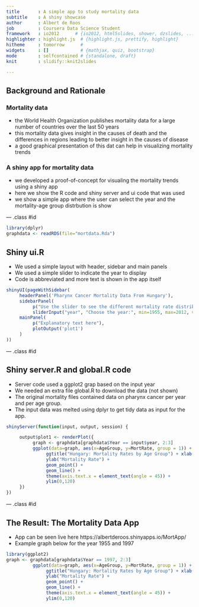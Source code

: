 ---
title       : A simple app to study mortality data
subtitle    : A shiny showcase
author      : Albert de Roos
job         : Coursera Data Science Student
framework   : io2012      # {io2012, html5slides, shower, dzslides, ...}
highlighter : highlight.js  # {highlight.js, prettify, highlight}
hitheme     : tomorrow      # 
widgets     : []            # {mathjax, quiz, bootstrap}
mode        : selfcontained # {standalone, draft}
knit        : slidify::knit2slides

---

## Background and Rationale

### Mortality data
- the World Health Organization publishes mortality data for a large number of countries over the last 50 years
- this mortality data gives insight in the causes of death and the differences in regions leading to better insight in the causes of disease
- a good graphical presentation of this dat can help in visualizing mortality trends

### A shiny app for mortality data
- we developed a proof-of-concept for visualing the mortality trends using a shiny app
- here we show the R code and shiny server and ui code that was used
- we show a simple app where the user can select the year and the mortality-age group distrbution is show

--- .class #id 

```{r imports, echo=FALSE, warning=FALSE, message=FALSE}
library(dplyr)
graphdata <- readRDS(file="mortdata.Rda") 

```

## Shiny ui.R

- We used a simple layout with header, sidebar and main panels
- We used a simple slider to indicate the year to display
- Code is abbreviated and more text is shown in the app itself

```{r code, eval=FALSE}
shinyUI(pageWithSidebar(
     headerPanel('Pharynx Cancer Mortality Data From Hungary'),
     sidebarPanel(
          p("Use the slider to see the different mortality rate distribution"),
          sliderInput("year", "Choose the year:", min=1955, max=2012, value=1995, sep = "")),
     mainPanel(
          p("Explanatory text here"),
          plotOutput('plot1')
     )
))
```

--- .class #id 

## Shiny server.R and global.R code
- Server code used a ggplot2 grap based on the input year
- We needed an extra file global.R to download the data (not shown)
- The original mortality files contained data on pharynx cancer per year and per age group.
- The input data was melted using dplyr to get tidy data as input for the app.

```{r server, eval=FALSE}

shinyServer(function(input, output, session) {

     output$plot1 <- renderPlot({
          graph <- graphdata[graphdata$Year == input$year, 2:3]
          ggplot(data=graph, aes(x=AgeGroup, y=MortRate, group = 1)) +
               ggtitle("Hungary: Mortality Rates by Age Group") + xlab("Age Group") + 
               ylab("Mortality Rate") +
               geom_point() +
               geom_line() +
               theme(axis.text.x = element_text(angle = 45)) +
               ylim(0,120)
     })
})
```

--- .class #id 

## The Result: The Mortality Data App
- App can be seen live here https://albertderoos.shinyapps.io/MortApp/
- Example graph below for the year 1955 and 1997 

```{r graph_output`, echo=FALSE}
library(ggplot2)
graph <- graphdata[graphdata$Year == 1997, 2:3]
          ggplot(data=graph, aes(x=AgeGroup, y=MortRate, group = 1)) +
               ggtitle("Hungary: Mortality Rates by Age Group") + xlab("Age Group") +
               ylab("Mortality Rate") +
               geom_point() +
               geom_line() +
               theme(axis.text.x = element_text(angle = 45)) +
               ylim(0,120)

```




